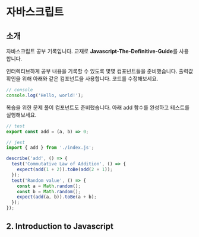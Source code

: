 # 자바스크립트

## 소개

자바스크립트 공부 기록입니다. 교재로 **Javascript-The-Definitive-Guide**를 사용합니다.

인터렉티브하게 공부 내용을 기록할 수 있도록 몇몇 컴포넌트들을 준비했습니다. 출력값 확인을 위해 아래와 같은 컴포넌트을 사용합니다. 코드를 수정해보세요.

```js
// console
console.log('Hello, world!');
```

복습을 위한 문제 풀이 컴포넌트도 준비했습니다. 아래 add 함수를 완성하고 테스트를 실행해보세요.

```js
// test
export const add = (a, b) => 0;

// jest
import { add } from './index.js';

describe('add', () => {
  test('Commutative Law of Addition', () => {
    expect(add(1 + 2)).toBe(add(2 + 1));
  });
  test('Random value', () => {
    const a = Math.random();
    const b = Math.random();
    expect(add(a, b)).toBe(a + b);
  });
});
```

## 2. Introduction to Javascript
